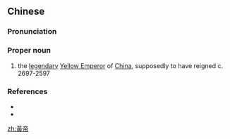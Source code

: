 {{also|黄帝}}
==Chinese==
{{zh-forms|s=黄帝}}

===Pronunciation===
{{zh-pron
|m=Huángdì
|c=wong4 dai3
|mn=qz,xm:N̂g-tè/zz:Ûiⁿ-tè/zz:Hông-tè
|cat=pn
}}

===Proper noun===
{{zh-proper noun}}

# {{lb|zh|Chinese mythology}} the [[legendary]] [[w:Yellow Emperor|Yellow Emperor]] of [[China]], supposedly to have reigned c. 2697-2597 {{BC}}

===References===
* {{pedialite|黃帝|lang=zh}}
* {{pedialite|Yellow Emperor}}

[[zh:黃帝]]